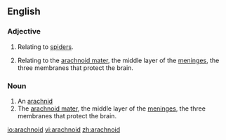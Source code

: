 ==English==
===Adjective===
{{en-adj|-}}

#Relating to [[spider]]s.
#{{anatomy}} Relating to the [[arachnoid mater]], the middle layer of the [[meninges]], the three membranes that protect the brain.  

===Noun===
{{en-noun}}

#An [[arachnid]]
#The [[arachnoid mater]], the middle layer of the [[meninges]], the three membranes that protect the brain.

[[io:arachnoid]]
[[vi:arachnoid]]
[[zh:arachnoid]]